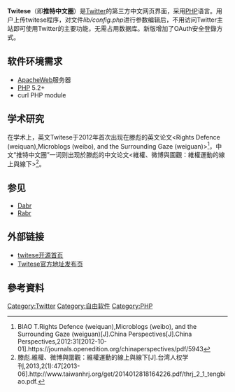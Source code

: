 {{Infobox Software |
  name = twitese |
  screenshot = |
  caption = |
  developer =   bang590|
  latest_release_version = 1.4.1 |
  latest_release_date = 2010年4月26日 |
  operating_system = 支持[[Apache|Apache]]/[[PHP|PHP]]的系统 |
  genre = [[twitter|twitter]]第三方网站 |
  license =[[BSD许可证|BSD许可证]]|
  website = https://lvv2.com/|
}}
'''Twitese'''（即'''推特中文圈'''）是[[Twitter|Twitter]]的第三方中文网页界面，采用[[PHP|PHP]]语言。用户上传twitese程序，对文件''lib/config.php''进行参数编辑后，不用访问Twitter主站即可使用Twitter的主要功能，无需占用数据库。新版增加了OAuth安全登錄方式。

==软件环境需求==
* [[Apache|Apache]]Web服务器
* [[PHP|PHP]] 5.2+
* curl PHP module

==学术研究==
在学术上，英文Twitese于2012年首次出现在滕彪的英文论文<Rights Defence (weiquan),Microblogs (weibo), and the Surrounding Gaze (weiguan)><ref>BIAO T.Rights Defence (weiquan),Microblogs (weibo), and the Surrounding Gaze (weiguan)[J].China Perspectives[J].China Perspectives,2012:31[2012-10-01].https://journals.openedition.org/chinaperspectives/pdf/5943</ref>，中文“推特中文圈”一词则出现於滕彪的中文论文<維權、微博與圍觀：維權運動的線上與線下><ref>滕彪.維權、微博與圍觀：維權運動的線上與線下[J].台湾人权学刊,2013,2(1):47[2013-06].http://www.taiwanhrj.org/get/2014012818164226.pdf/thrj_2_1_tengbiao.pdf.</ref>。

==参见==
*[[Dabr|Dabr]]
*[[Rabr|Rabr]]

==外部链接==
*[http://code.google.com/p/twitese/ twitese开源首页]{{Wayback|url=http://code.google.com/p/twitese/ |date=20100207230027 }}
*[http://twitese.spaces.live.com/ Twitese官方地址发布页]{{dead link|date=2017年11月 |bot=InternetArchiveBot |fix-attempted=yes }}

==參考資料==
{{reflist}}

{{Twitter Navigation}}
[[Category:Twitter|Category:Twitter]]
[[Category:自由软件|Category:自由软件]]
[[Category:PHP|Category:PHP]]